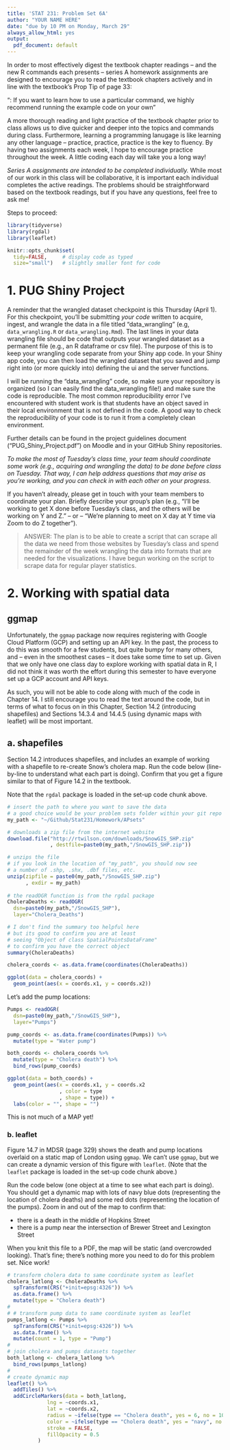 ```yaml
---
title: 'STAT 231: Problem Set 6A'
author: "YOUR NAME HERE"
date: "due by 10 PM on Monday, March 29"
always_allow_html: yes
output:
  pdf_document: default
---
```


In order to most effectively digest the textbook chapter readings -- and the  new R commands each presents -- series A homework assignments are designed to encourage you to read the textbook chapters actively and in line with the textbook's Prop Tip of page 33:

"\textbf{Pro Tip}: If you want to learn how to use a particular command, we highly recommend running the example code on your own" 

A more thorough reading and light practice of the textbook chapter prior to class allows us to dive quicker and deeper into the topics and commands during class.  Furthermore, learning a programming lanugage is like learning any other language -- practice, practice, practice is the key to fluency.  By having two assignments each week, I hope to encourage practice throughout the week.  A little coding each day will take you a long way!

*Series A assignments are intended to be completed individually.*  While most of our work in this class will be collaborative, it is important each individual completes the active readings.  The problems should be straightforward based on the textbook readings, but if you have any questions, feel free to ask me!

Steps to proceed:

\begin{enumerate}
\item In RStudio, go to File > Open Project, navigate to the folder with the course-content repo, select the course-content project (course-content.Rproj), and click "Open" 
\item Pull the course-content repo (e.g. using the blue-ish down arrow in the Git tab in upper right window)
\item Copy ps6A.Rmd from the course repo to your repo (see page 6 of the GitHub Classroom Guide for Stat231 if needed)
\item Close the course-content repo project in RStudio
\item Open YOUR repo project in RStudio
\item In the ps6A.Rmd file in YOUR repo, replace "YOUR NAME HERE" with your name
\item Add in your responses, committing and pushing to YOUR repo in appropriate places along the way
\item Run "Knit PDF" 
\item Upload the pdf to Gradescope.  Don't forget to select which of your pages are associated with each problem.  \textit{You will not get credit for work on unassigned pages (e.g., if you only selected the first page but your solution spans two pages, you would lose points for any part on the second page that the grader can't see).} 
\end{enumerate}

```r
library(tidyverse)
library(rgdal)
library(leaflet)

knitr::opts_chunk$set(
  tidy=FALSE,     # display code as typed
  size="small")   # slightly smaller font for code
```

\newpage
# 1. PUG Shiny Project

A reminder that the wrangled dataset checkpoint is this Thursday (April 1).  For this checkpoint, you'll be submitting *your code* written to acquire, ingest, and wrangle the data in a file titled "data_wrangling" (e.g, `data_wrangling.R` or `data_wrangling.Rmd`).  The last lines in your data wrangling file should be code that outputs your wrangled dataset as a permanent file (e.g., an R dataframe or csv file).  The purpose of this is to keep your wrangling code separate from your Shiny app code.  In your Shiny app code, you can then load the wrangled dataset that you saved and jump right into (or more quickly into) defining the ui and the server functions.

I will be running the "data_wrangling" code, so make sure your repository is organized (so I can easily find the data_wrangling file!) and make sure the code is reproducible. The most common reproducibility error I've encountered with student work is that students have an object saved in their local environment that is not defined in the code. A good way to check the reproducibility of your code is to run it from a completely clean environment.

Further details can be found in the project guidelines document ("PUG_Shiny_Project.pdf") on Moodle and in your GitHub Shiny repositories.

*To make the most of Tuesday's class time, your team should coordinate some work (e.g., acquiring and wrangling the data) to be done before class on Tuesday.  That way, I can help address questions that may arise as you're working, and you can check in with each other on your progress.*

If you haven't already, please get in touch with your team members to coordinate your plan.  Briefly describe your group's plan (e.g., "I'll be working to get X done before Tuesday's class, and the others will be working on Y and Z." -- or -- "We're planning to meet on X day at Y time via Zoom to do Z together").

> ANSWER: The plan is to be able to create a script that can scrape all the data we need from those websites by Tuesday's class and spend the remainder of the week wrangling the data into formats that are needed for the visualizations. I have begun working on the script to scrape data for regular player statistics.



\newpage
# 2. Working with spatial data

## ggmap

Unfortunately, the `ggmap` package now requires registering with Google Cloud Platform (GCP) and setting up an API key.  In the past, the process to do this was smooth for a few students, but quite bumpy for many others, and -- even in the smoothest cases -- it does take some time to set up.  Given that we only have one class day to explore working with spatial data in R, I did not think it was worth the effort during this semester to have everyone set up a GCP account and API keys.

As such, you will not be able to code along with much of the code in Chapter 14.  I still encourage you to read the text around the code, but in terms of what to focus on in this Chapter, Section 14.2 (introducing shapefiles) and Sections 14.3.4 and 14.4.5 (using dynamic maps with leaflet) will be most important.

\newpage 

## a. shapefiles

Section 14.2 introduces shapefiles, and includes an example of working with a shapefile to re-create Snow's cholera map.  Run the code below (line-by-line to understand what each part is doing).  Confirm that you get a figure similar to that of Figure 14.2 in the textbook.  

Note that the `rgdal` package is loaded in the set-up code chunk above.

```r
# insert the path to where you want to save the data
# a good choice would be your problem sets folder within your git repo
my_path <- "~/Github/Stat231/Homework/APsets"

# downloads a zip file from the internet website
download.file("http://rtwilson.com/downloads/SnowGIS_SHP.zip" 
              , destfile=paste0(my_path,"/SnowGIS_SHP.zip"))

# unzips the file
# if you look in the location of "my_path", you should now see
# a number of .shp, .shx, .dbf files, etc.
unzip(zipfile = paste0(my_path,"/SnowGIS_SHP.zip")
      , exdir = my_path)
  
# the readOGR function is from the rgdal package
CholeraDeaths <- readOGR( 
  dsn=paste0(my_path,"/SnowGIS_SHP"), 
  layer="Cholera_Deaths")

# I don't find the summary too helpful here
# but its good to confirm you are at least 
# seeing "Object of class SpatialPointsDataFrame"
# to confirm you have the correct object
summary(CholeraDeaths)

cholera_coords <- as.data.frame(coordinates(CholeraDeaths))

ggplot(data = cholera_coords) +
  geom_point(aes(x = coords.x1, y = coords.x2))
```

Let's add the pump locations:

```r
Pumps <- readOGR( 
  dsn=paste0(my_path,"/SnowGIS_SHP"), 
  layer="Pumps")

pump_coords <- as.data.frame(coordinates(Pumps)) %>%
  mutate(type = "Water pump")

both_coords <- cholera_coords %>%
  mutate(type = "Cholera death") %>%
  bind_rows(pump_coords)

ggplot(data = both_coords) +
  geom_point(aes(x = coords.x1, y = coords.x2
                 , color = type
                 , shape = type)) +
  labs(color = "", shape = "")
```

This is not much of a MAP yet!  

### b. leaflet

Figure 14.7 in MDSR (page 329) shows the death and pump locations overlaid on a static map of London using `ggmap`.  We can't use `ggmap`, but we can create a dynamic version of this figure with `leaflet`. (Note that the `leaflet` package is loaded in the set-up code chunk above.)

Run the code below (one object at a time to see what each part is doing).  You should get a dynamic map with lots of navy blue dots (representing the location of cholera deaths) and some red dots (representing the location of the pumps).  Zoom in and out of the map to confirm that:

- there is a death in the middle of Hopkins Street
- there is a pump near the intersection of Brewer Street and Lexington Street

When you knit this file to a PDF, the map will be static (and overcrowded looking).  That's fine; there's nothing more you need to do for this problem set.  Nice work!

```r
# transform cholera data to same coordinate system as leaflet
cholera_latlong <- CholeraDeaths %>%
  spTransform(CRS("+init=epsg:4326")) %>%
  as.data.frame() %>%
  mutate(type = "Cholera death")
# 
# # transform pump data to same coordinate system as leaflet
pumps_latlong <- Pumps %>%
  spTransform(CRS("+init=epsg:4326")) %>%
  as.data.frame() %>%
  mutate(count = 1, type = "Pump")
# 
# join cholera and pumps datasets together
both_latlong <- cholera_latlong %>%
  bind_rows(pumps_latlong)
# 
# create dynamic map
leaflet() %>%
  addTiles() %>%
  addCircleMarkers(data = both_latlong,
             lng = ~coords.x1,
             lat = ~coords.x2,
             radius = ~ifelse(type == "Cholera death", yes = 6, no = 10),
             color = ~ifelse(type == "Cholera death", yes = "navy", no = "red"),
             stroke = FALSE,
             fillOpacity = 0.5
          )
```

 